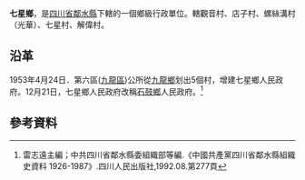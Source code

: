 '''七星鄉'''，是[[四川省|四川省]][[鄰水縣|鄰水縣]]下轄的一個鄉級行政單位。轄觀音村、店子村、螺絲溝村（光華）、七星村、解偉村。

== 沿革==
1953年4月24日．第六區([[九龍區_(鄰水縣)|九龍區]])公所從[[九龍鄉_(鄰水縣)|九龍鄉]]划出5個村，增建七星鄉人民政府。12月21日，七星鄉人民政府改稱[[石鼓鄉_(鄰水縣)|石鼓鄉]]人民政府。<ref>雷志遠主編；中共四川省鄰水縣委組織部等編.《中國共產黨四川省鄰水縣組織史資料 1926-1987》.四川人民出版社,1992.08.第277頁</ref>

== 參考資料 ==
{{reflist}}

{{鄰水縣行政區劃（1953年4月24日至1953年9月4日）}}
{{鄰水縣行政區劃（1953年9月4日至1955年3月5日）}}
{{鄰水縣行政區劃}}
{{四川行政区划小作品}}